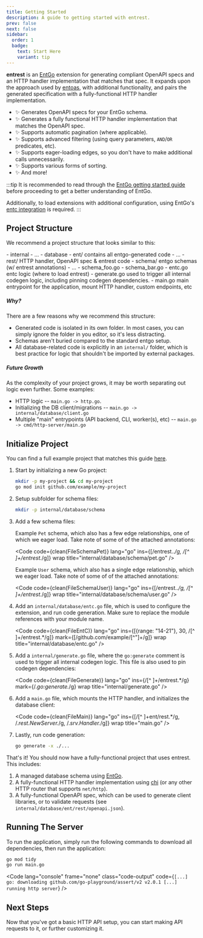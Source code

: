 ```yaml
---
title: Getting Started
description: A guide to getting started with entrest.
prev: false
next: false
sidebar:
  order: 1
  badge:
    text: Start Here
    variant: tip
---
```




**entrest** is an [EntGo](https://entgo.io/) extension for generating compliant OpenAPI
specs and an HTTP handler implementation that matches that spec. It expands upon the
approach used by [entoas](https://github.com/ent/contrib/tree/master/entoas#entoas),
with additional functionality, and pairs the generated specification with a
fully-functional HTTP handler implementation.

- ✨ Generates OpenAPI specs for your EntGo schema.
- ✨ Generates a fully functional HTTP handler implementation that matches the OpenAPI spec.
- ✨ Supports automatic pagination (where applicable).
- ✨ Supports advanced filtering (using query parameters, `AND`/`OR` predicates, etc).
- ✨ Supports eager-loading edges, so you don't have to make additional calls unnecessarily.
- ✨ Supports various forms of sorting.
- ✨ And more!

:::tip
It is recommended to read through the [EntGo getting started guide](https://entgo.io/docs/getting-started/)
before proceeding to get a better understanding of EntGo.

Additionally, to load extensions with additional configuration, using EntGo's
[entc integration](https://entgo.io/docs/code-gen/#use-entc-as-a-package) is required.
:::


## Project Structure

We recommend a project structure that looks similar to this:

<FileTree>
- internal
  - ...
  - database
    - ent/             contains all entgo-generated code
      - ...
      - rest/          HTTP handler, OpenAPI spec & entrest code
    - schema/          entgo schemas (w/ entrest annotations)
      - ...
      - schema_foo.go
      - schema_bar.go
    - entc.go          entc logic (where to load entrest)
  - generate.go        used to trigger all internal codegen logic, including pinning codegen dependencies.
- main.go              main entrypoint for the application, mount HTTP handler, custom endpoints, etc
</FileTree>

##### Why?

There are a few reasons why we recommend this structure:

- Generated code is isolated in its own folder. In most cases, you can simply ignore the folder in you
  editor, so it's less distracting.
- Schemas aren't buried compared to the standard entgo setup.
- All database-related code is explicitly in an `internal/` folder, which is best practice for logic
  that shouldn't be imported by external packages.

##### Future Growth

As the complexity of your project grows, it may be worth separating out logic even further. Some examples:

- HTTP logic -- `main.go -> http.go`.
- Initializing the DB client/migrations -- `main.go -> internal/database/client.go`
- Multiple "main" entrypoints (API backend, CLI, worker(s), etc) -- `main.go -> cmd/http-server/main.go`

## Initialize Project

You can find a full example project that matches this guide [here](https://github.com/lrstanley/entrest/tree/master/_examples/simple).

<Steps>

1. Start by initializing a new Go project:

    ```bash
    mkdir -p my-project && cd my-project
    go mod init github.com/example/my-project
    ```

2. Setup subfolder for schema files:

    ```bash
    mkdir -p internal/database/schema
    ```

3. Add a few schema files:

    Example `Pet` schema, which also has a few edge relationships, one of which we eager load. Take
    note of some of of the attached annotations:

    <Code
        code={clean(FileSchemaPet)}
        lang="go"
        ins={[/entrest\..*/g, /[^ ]+\/entrest.*/g]}
        wrap
        title="internal/database/schema/pet.go"
    />

    Example `User` schema, which also has a single edge relationship, which we eager load. Take note
    of some of of the attached annotations:

    <Code
        code={clean(FileSchemaUser)}
        lang="go"
        ins={[/entrest\..*/g, /[^ ]+\/entrest.*/g]}
        wrap
        title="internal/database/schema/user.go"
    />

4. Add an `internal/database/entc.go` file, which is used to configure the extension, and run code
   generation. Make sure to replace the <Badge text="github.com/example/my-project" variant="tip" size="small" />
   module references with your module name.

    <Code
        code={clean(FileEntC)}
        lang="go"
        ins={[{range: "14-21"}, 30, /[^ ]+\/entrest.*/g]}
        mark={[/github\.com\/example\/[^"]+/g]}
        wrap
        title="internal/database/entc.go"
    />

5. Add a `internal/generate.go` file, where the `go:generate` comment is used to trigger all internal
   codegen logic. This file is also used to pin codegen dependencies:

    <Code
        code={clean(FileGenerate)}
        lang="go"
        ins={/[^ ]+\/entrest.*/g}
        mark={/.*go:generate.*/g}
        wrap
        title="internal/generate.go"
    />

6. Add a `main.go` file, which mounts the HTTP handler, and initializes the database client:

    <Code
        code={clean(FileMain)}
        lang="go"
        ins={[/[^ ]+ent\/rest.*/g, /.*rest\.NewServer.*/g, /.*srv\.Handler.*/g]}
        wrap
        title="main.go"
    />

7. Lastly, run code generation:

    ```bash
    go generate -x ./...
    ```
</Steps>

That's it! You should now have a fully-functional project that uses entrest. This includes:

1. A managed database schema using [EntGo](https://entgo.io/).
2. A fully-functional HTTP handler implementation using [chi](https://github.com/go-chi/chi) (or any
   other HTTP router that supports `net/http`).
3. A fully-functional OpenAPI spec, which can be used to generate client libraries, or to validate
   requests (see `internal/database/ent/rest/openapi.json`).

## Running The Server

To run the application, simply run the following commands to download all dependencies, then run the
application:

```bash
go mod tidy
go run main.go
```

<Code lang="console" frame="none" class="code-output" code={`
[...]
go: downloading github.com/go-playground/assert/v2 v2.0.1
[...]
running http server
`} />

## Next Steps

Now that you've got a basic HTTP API setup, you can start making API requests to it, or further customizing
it.

<LinkCard
    title="Calling Your New API"
    description="Learn how to view your API documentation, and make sample requests."
    href="/entrest/guides/calling-your-new-api/"
/>

<CardGrid>
    <LinkCard title="Annotation Reference" href="/entrest/openapi-specs/annotation-reference/" />
    <LinkCard title="HTTP Handler: Getting Started" href="/entrest/http-handler/getting-started/" />
</CardGrid>
